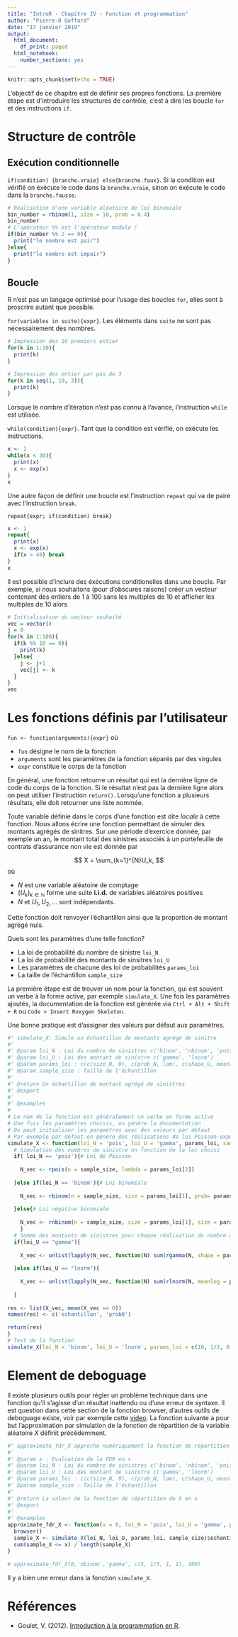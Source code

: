 ---
title: "IntroR - Chapitre IV - Fonction et programmation"
author: "Pierre-O Goffard"
date: "17 janvier 2019"
output:
  html_document:
    df_print: paged
  html_notebook:
    number_sections: yes
---

```{r setup, include=FALSE}
knitr::opts_chunk$set(echo = TRUE)
```
L'objectif de ce chapitre est de définir ses propres fonctions. La première étape est d'introduire les structures de contrôle, c'est à dire les boucle `for` et des instructions `if`. 

# Structure de contrôle 
## Exécution conditionnelle

`if(condition) {branche.vraie} else{branche.faux}`. Si la condition est vérifié on éxécute le code dans la `branche.vraie`, sinon on éxécute le code dans la `branche.fausse`.
```{r}
# Réalisation d'une variable aléatoire de loi binomiale
bin_number = rbinom(1, size = 10, prob = 0.4)
bin_number
# L'opérateur %% est l'opérateur modulo !
if(bin_number %% 2 == 0){
  print("le nombre est pair")
}else{
  print("le nombre est impair")
}
```
## Boucle 
R n'est pas un langage optimisé pour l'usage des boucles `for`, elles sont à proscrire autant que possible.

`for(variables in suite){expr}`. Les éléments dans `suite` ne sont pas nécessairement des nombres. 
```{r}
# Impression des 10 premiers entier 
for(k in 1:10){
  print(k)
}
```
```{r}
# Impression des entier par pas de 3
for(k in seq(1, 10, 3)){
  print(k)
}
```
Lorsque le nombre d'itération n'est pas connu à l'avance, l'instruction `while` est utilisée.

`while(condition){expr}`. Tant que la condition est vérifié, on exécute les instructions. 
```{r}
x <- 1
while(x < 30){
  print(x)
  x <- exp(x)
}
x
```
Une autre façon de définir une boucle est l'instruction  `repeat` qui va de paire avec l'instruction `break`. 

`repeat{expr; if(condition) break}`

```{r}
x <- 1
repeat{
  print(x)
  x <- exp(x)
  if(x > 40) break
}
x

```


Il est possible d'inclure des éxécutions conditionelles dans une boucle. Par exemple, si nous souhaitons (pour d'obscures raisons) créer un vecteur contenant des entiers de $1$ à $100$ sans les multiples de $10$ et afficher les multiples de $10$ alors 
```{r}
# Initialisation du vecteur souhaité
vec = vector()
j = 0
for(k in 1:100){
  if(k %% 10 == 0){
    print(k)
  }else{
    j <- j+1
    vec[j] <- k
  }
}
vec
```

# Les fonctions définis par l'utilisateur
`fun <- function(arguments){expr}` où

- `fun` désigne le nom de la fonction
- `arguments` sont les paramètres de la fonction séparés par des virgules 
- `expr` constitue le corps de la fonction

En général, une fonction retourne un résultat qui est la dernière ligne de code du corps de la fonction. Si le résultat n'est pas la dernière ligne alors on peut utiliser l'instruction `return()`. Lorsqu'une fonction a plusieurs résultats, elle doit retourner une liste nommée. 

Toute variable définie dans le corps d'une fonction est dite *locale* à cette fonction. Nous allons écrire une fonction permettant de simuler des montants agrégés de sinitres. Sur une période d'exercice donnée, par exemple un an, le montant total des sinistres associés à un portefeuille de contrats d'assurance non vie est donnée par

$$
X = \sum_{k=1}^{N}U_k,
$$
où

 - $N$ est une variable aléatoire de comptage
 - $(U_k)_{k\in \mathbb{N}}$ forme une suite **i.i.d.** de variables aléatoires positives
 - $N$ et $U_1, U_2,\ldots$ sont indépendants.
 
 Cette fonction doit renvoyer l'échantillon ainsi que la proportion de montant agrégé nuls. 
 
 Quels sont les paramètres d'une telle fonction?
 
 - La loi de probabilité du nombre de sinistre `loi_N`
 - La loi de probabilité des montants de sinsitres `loi_U`
 - Les paramètres de chacune des loi de probabilités `params_loi`
 - La taille de l'échantillon `sample_size`
 
La première étape est de trouver un nom pour la fonction, qui est souvent un verbe à la forme active, par exemple `simulate_X`. Une fois les paramètres ajoutés, la documentation de la fonction est générée via `Ctrl + Alt + Shift + R` ou `Code > Insert Roxygen Skeleton`.

Une bonne pratique est d'assigner des valeurs par défaut aux paramètres. 

```{r}
#' simulate_X: Simule un échantillon de montants agrégé de sinitre
#'
#' @param loi_N : Loi du nombre de sinistres c('binom', 'nbinom', 'pois')
#' @param loi_U : Loi des montant de sinistre c('gamma', 'lnorm')
#' @param params_loi : c(c(size_N, 0), c(prob_N, lam), c(shape_U, meanlog_U), c(scale_U, sdlog_U))
#' @param sample_size : Taille de l'échantillon
#'
#' @return Un échantillon de montant agrégé de sinistres
#' @export
#'
#' @examples
#
# Le nom de la fonction est généralement un verbe en forme active
# Une fois les paramètres choisis, on génère la documentation
# On peut initialiser les paramètres avec des valeurs par défaut
# Par exemple par défaut on génère des réalisations de loi Poisson-exponentielle
simulate_X <- function(loi_N = 'pois', loi_U = 'gamma', params_loi, sample_size = 1){
  # Simulation des nombres de sinistre nn fonction de la loi choisi
  if( loi_N == 'pois'){# Loi de Poisson
    
    N_vec <- rpois(n = sample_size, lambda = params_loi[2]) 
    
  }else if(loi_N == 'binom'){# Loi binomiale
    
    N_vec <- rbinom(n = sample_size, size = params_loi[1], prob= params_loi[2])
    
  }else{# Loi négative binomiale
    
    N_vec <- rnbinom(n = sample_size, size = params_loi[1], size = params_loi[2])
    }
  # Somme des montants de sinistres pour chaque réalisation du nombre de sinistre en fonction de la loi des montants
  if(loi_U == "gamma"){
    
    X_vec <- unlist(lapply(N_vec, function(N) sum(rgamma(N, shape = params_loi[3], scale = params_loi[4]))))
    
  }else if(loi_U == "lnorm"){
    
    X_vec <- unlist(lapply(N_vec, function(N) sum(rlnorm(N, meanlog = params_loi[3], sdlog = params_loi[4]))))
    
  }
  
res <- list(X_vec, mean(X_vec == 0))
names(res) <- c('echantillon', 'prob0')

return(res)
}
# Test de la fonction
simulate_X(loi_N = 'binom', loi_U = 'lnorm', params_loi = c(10, 1/2, 0, 1), sample_size = 20)
```
# Element de deboguage
Il existe plusieurs outils pour régler un problème technique dans une fonction qu'il s'agisse d'un résultat inattendu ou d'une erreur de syntaxe. Il est question dans cette section de la fonction browser, d'autres outils de deboguage existe, voir par exemple cette [video](https://vimeo.com/99375765). 
La fonction suivante a pour but l'approximation par simulation de la fonction de répartition de la variable aléatoire $X$ définit précédemment. 

```{r}
#' approximate_fdr_X approche numériquement la fonction de répartition de X via Monte Carlo
#'
#' @param x : Evaluation de la FDR en x
#' @param loi_N : Loi du nombre de sinistres c('binom', 'nbinom', 'pois')
#' @param loi_U : Loi des montant de sinistre c('gamma', 'lnorm')
#' @param params_loi : c(c(size_N, 0), c(prob_N, lam), c(shape_U, meanlog_U), c(scale_U, sdlog_U))
#' @param sample_size : Taille de l'échantillon
#'
#' @return La valeur de la fonction de répartition de X en x
#' @export
#'
#' @examples
approximate_fdr_X <- function(x = 0, loi_N = 'pois', loi_U = 'gamma', params_loi = c(0, 1, 1, 1), sample_size = 1){
  browser()
  sample_X <- simulate_X(loi_N, loi_U, params_loi, sample_size)$echantillon
  sum(sample_X <= x) / length(sample_X)
}

# approximate_fdr_X(0,'nbinom','gamma', c(5, 1/5, 1, 1), 100)
```
Il y a bien une erreur dans la fonction `simulate_X`.

# Références 
  - Goulet, V. (2012). [Introduction à la programmation en R](https://cran.r-project.org/doc/contrib/Goulet_introduction_programmation_R.pdf).   

